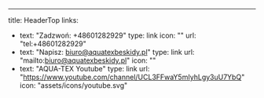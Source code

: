 ---
title: HeaderTop
links:
  - text: "Zadzwoń: +48601282929"
    type: link
    icon: ""
    url: "tel:+48601282929"
  - text: "Napisz: biuro@aquatexbeskidy.pl"
    type: link
    url: "mailto:biuro@aquatexbeskidy.pl"
    icon: ""
  - text: "AQUA-TEX Youtube"
    type: link
    url: "https://www.youtube.com/channel/UCL3FFwaY5mIyhLgy3uU7YbQ"
    icon: "assets/icons/youtube.svg"
